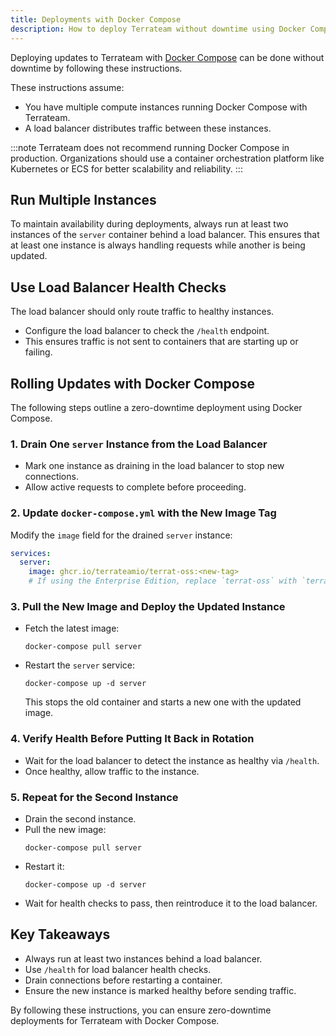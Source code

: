 ```yaml
---
title: Deployments with Docker Compose
description: How to deploy Terrateam without downtime using Docker Compose
---
```


Deploying updates to Terrateam with [Docker Compose](https://github.com/terrateamio/terrateam/blob/main/docker/terrat/docker-compose.yml) can be done without downtime by following these instructions.

These instructions assume:
- You have multiple compute instances running Docker Compose with Terrateam.
- A load balancer distributes traffic between these instances.

:::note
Terrateam does not recommend running Docker Compose in production. Organizations should use a container orchestration platform like Kubernetes or ECS for better scalability and reliability.
:::

## Run Multiple Instances

To maintain availability during deployments, always run at least two instances of the `server` container behind a load balancer. This ensures that at least one instance is always handling requests while another is being updated.

## Use Load Balancer Health Checks

The load balancer should only route traffic to healthy instances.

- Configure the load balancer to check the `/health` endpoint.
- This ensures traffic is not sent to containers that are starting up or failing.

## Rolling Updates with Docker Compose

The following steps outline a zero-downtime deployment using Docker Compose.

### 1. Drain One `server` Instance from the Load Balancer

- Mark one instance as draining in the load balancer to stop new connections.
- Allow active requests to complete before proceeding.

### 2. Update `docker-compose.yml` with the New Image Tag

Modify the `image` field for the drained `server` instance:

```yaml
services:
  server:
    image: ghcr.io/terrateamio/terrat-oss:<new-tag> 
    # If using the Enterprise Edition, replace `terrat-oss` with `terrat-ee`
```

### 3. Pull the New Image and Deploy the Updated Instance

- Fetch the latest image:
  ```
  docker-compose pull server
  ```
- Restart the `server` service:
  ```
  docker-compose up -d server
  ```
  This stops the old container and starts a new one with the updated image.

### 4. Verify Health Before Putting It Back in Rotation

- Wait for the load balancer to detect the instance as healthy via `/health`.
- Once healthy, allow traffic to the instance.

### 5. Repeat for the Second Instance

- Drain the second instance.
- Pull the new image:
  ```
  docker-compose pull server
  ```
- Restart it:
  ```
  docker-compose up -d server
  ```
- Wait for health checks to pass, then reintroduce it to the load balancer.

## Key Takeaways

- Always run at least two instances behind a load balancer.
- Use `/health` for load balancer health checks.
- Drain connections before restarting a container.
- Ensure the new instance is marked healthy before sending traffic.

By following these instructions, you can ensure zero-downtime deployments for Terrateam with Docker Compose.
